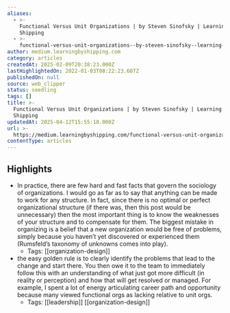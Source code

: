 ```yaml
---
aliases:
  - >-
    Functional Versus Unit Organizations | by Steven Sinofsky | Learning by
    Shipping
  - >-
    functional-versus-unit-organizations--by-steven-sinofsky--learning-by-shipping
author: medium.learningbyshipping.com
category: articles
createdAt: 2025-02-09T20:38:23.000Z
lastHighlightedOn: 2022-01-03T08:22:23.607Z
publishedOn: null
source: web_clipper
status: seedling
tags: []
title: >-
  Functional Versus Unit Organizations | by Steven Sinofsky | Learning by
  Shipping
updatedAt: 2025-04-12T15:55:18.000Z
url: >-
  https://medium.learningbyshipping.com/functional-versus-unit-organizations-6b82bfbaa57
contentType: articles
---
```

## Highlights

- In practice, there are few hard and fast facts that govern the sociology of organizations. I would go as far as to say that anything can be made to work for any structure. In fact, since there is no optimal or perfect organizational structure (if there was, then this post would be unnecessary) then the most important thing is to know the weaknesses of your structure and to compensate for them. The biggest mistake in organizing is a belief that a new organization would be free of problems, simply because you haven’t yet discovered or experienced them (Rumsfeld’s taxonomy of unknowns comes into play).
    - Tags: [[organization-design]]
- the easy golden rule is to clearly identify the problems that lead to the change and start there. You then owe it to the team to immediately follow this with an understanding of what just got more difficult (in reality or perception) and how that will get resolved or managed. For example, I spent a lot of energy articulating career path and opportunity because many viewed functional orgs as lacking relative to unit orgs.
    - Tags: [[leadership]] [[organization-design]]
